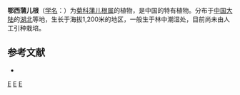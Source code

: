 {{Speciesbox 
| genus = Sinosenecio
| species = palmatisectus
| authority = C. Jeffrey et [[陈艺林|Y. L. Chen]]
}}

'''鄂西蒲儿根'''（[[学名|学名]]：{{lang|la|''Sinosenecio palmatisectus''}}）为[[菊科|菊科]][[蒲儿根属|蒲儿根属]]的植物，是中国的特有植物。分布于[[中国大陆|中国大陆]]的[[湖北|湖北]]等地，生长于海拔1,200米的地区，一般生于林中潮湿处，目前尚未由人工引种栽培。

== 参考文献 ==
<div class="references-small">
* {{cite web| url =http://www.bioinfo.cn/db05/KmzwSpecies.php?action=view&id=5553| title =鄂西蒲儿根| work =《中国高等植物数据库全库》| publisher =中国科学院微生物研究所| author =昆明植物研究所| accessdate =2009-02-24| deadurl =yes| archiveurl =https://web.archive.org/web/20160305070900/http://www.bioinfo.cn/db05/KmzwSpecies.php?action=view&id=5553| archivedate =2016-03-05}}
</div>
{{Taxonbar|from=Q15227026}}

[[Category:蒲儿根属|E]]
[[Category:中國特有植物|E]]
[[Category:湖北植物|E]]